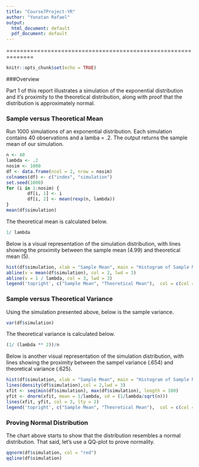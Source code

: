 ```yaml
---
title: "Course7Project-YR"
author: "Yonatan Rafael"
output:
  html_document: default
  pdf_document: default
---
```

==============================================================

```r
knitr::opts_chunk$set(echo = TRUE)
```

###Overview

Part 1 of this report illustrates a simulation of the exponential distribution and it's proximity to the theoretical distribution, along with proof that the distribution is approximately normal.

### Sample versus Theoretical Mean

Run 1000 simulations of an exponential distribution. Each simulation contains 40 observations and a lamba = .2. The output returns the sample mean of our simulation.
```r
n <- 40
lambda <- .2
nosim <- 1000
df <- data.frame(ncol = 2, nrow = nosim)
colnames(df) <- c("index", "simulation")
set.seed(1000)
for (i in 1:nosim) {
        df[i, 1] <- i
        df[i, 2] <- mean(rexp(n, lambda))
}
mean(df$simulation)
```

The theoretical mean is calculated below.
```r
1/ lambda
```

Below is a visual representation of the simulation distribution, with lines showing the proximity between the sample mean (4.99) and theoretical mean (5).
```r
hist(df$simulation, xlab = "Sample Mean", main = "Histogram of Sample Means")
abline(v = mean(df$simulation), col = 2, lwd = 3)
abline(v = 1 / lambda, col = 3, lwd = 3)
legend('topright', c("Sample Mean", "Theoretical Mean"),  col = c(col = 2, col = 3), lty = c(1,1))
```



### Sample versus Theoretical Variance

Using the simulation presented above, below is the sample variance.
```r
var(df$simulation)
```

The theoretical variance is calculated below.
```r
(1/ (lambda ** 2))/n
```

Below is another visual representation of the simulation distribution, with lines showing the proximity between the sampel variance (.654) and theoretical variance (.625).
```r
hist(df$simulation, xlab = "Sample Mean", main = "Histogram of Sample Means", prob = TRUE)
lines(density(df$simulation),col = 2,lwd = 3)
xfit <- seq(min(df$simulation), max(df$simulation), length = 100)
yfit <- dnorm(xfit, mean = 1/lambda, sd = (1/lambda/sqrt(n)))
lines(xfit, yfit, col = 3, lty = 2)
legend('topright', c("Sample Mean", "Theoretical Mean"),  col = c(col = 2, col = 3), lty = c(1,1))
```

### Proving Normal Distribution

The chart above starts to show that the distribution resembles a normal distribution. That said, let's use a QQ-plot to prove normality.

```r
qqnorm(df$simulation, col = "red")
qqline(df$simulation)
```


